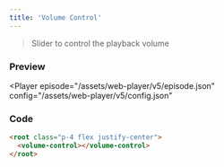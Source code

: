 ```yaml
---
title: 'Volume Control'
---
```



> Slider to control the playback volume

### Preview

<Player
  episode="/assets/web-player/v5/episode.json"
  config="/assets/web-player/v5/config.json"
>
  <root class="p-4 flex justify-center">
    <volume-control></volume-control>
  </root>
</Player>

### Code

```html
<root class="p-4 flex justify-center">
  <volume-control></volume-control>
</root>
```
